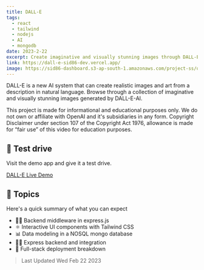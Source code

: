 ```yaml
---
title: DALL-E
tags:
  - react
  - tailwind
  - nodejs
  - AI
  - mongodb
date: 2023-2-22
excerpt: Create imaginative and visually stunning images through DALL-E-AI and share them with the community.
link: https://dall-e-sid86-dev.vercel.app/
image: https://sid86-dashboard.s3-ap-south-1.amazonaws.com/project-ss/qgRtrjictah1U5tWy9E5hr.png
---
```


<p className=''>
	DALL-E is a new AI system that can create realistic images and art from a description in natural language. Browse through a collection of imaginative and visually stunning images generated by DALL-E-AI.
  
  This project is made for informational and educational purposes only. We do not own or affiliate with OpenAI and it's subsidiaries in any form. Copyright Disclaimer under section 107 of the Copyright Act 1976, allowance is made for “fair use” of this video for education purposes.
</p>

<div className="py-5">

## :rocket: Test drive

Visit the demo app and give it a test drive.

<div>
<a target="_blank" href="https://dall-e-sid86-dev.vercel.app/" className="btn btn-green">DALL-E Live Demo</a>
</div>
</div>

<div className="py-5">

## :paperclip: Topics

Here's a quick summary of what you can expect

- 👨‍🎤 Backend middleware in express.js
- ⚛ Interactive UI components with Tailwind CSS
- 📊 Data modeling in a NOSQL mongo database
- 👨‍🔬 Express backend and integration
- 🚀 Full-stack deployment breakdown

</div>

> Last Updated Wed Feb 22 2023

  
